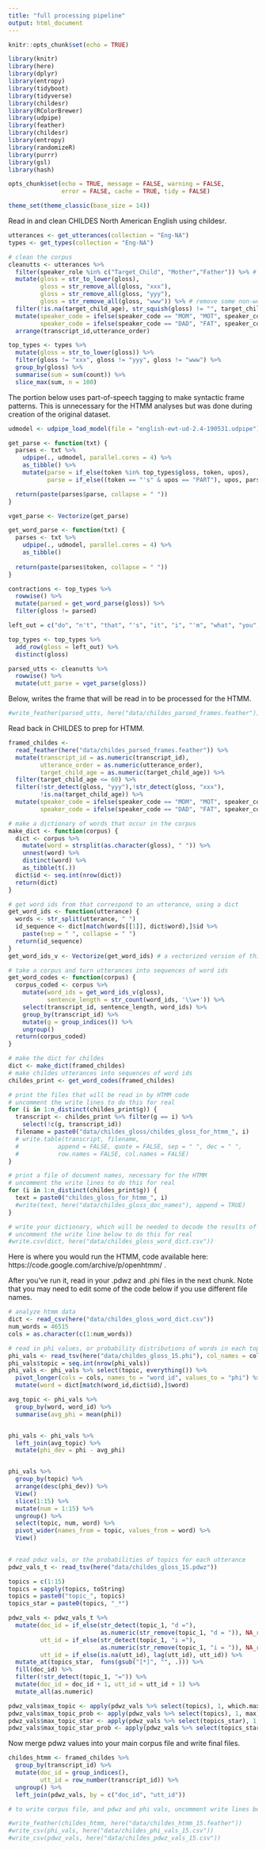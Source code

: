 ```yaml
---
title: "full processing pipeline"
output: html_document
---
```


```r
knitr::opts_chunk$set(echo = TRUE)

library(knitr)
library(here)
library(dplyr)
library(entropy)
library(tidyboot)
library(tidyverse)
library(childesr)
library(RColorBrewer)
library(udpipe)
library(feather)
library(childesr)
library(entropy)
library(randomizeR)
library(purrr)
library(gsl)
library(hash)

opts_chunk$set(echo = TRUE, message = FALSE, warning = FALSE, 
               error = FALSE, cache = TRUE, tidy = FALSE)

theme_set(theme_classic(base_size = 14))
```

Read in and clean CHILDES North American English using childesr.

```r
utterances <- get_utterances(collection = "Eng-NA")
types <- get_types(collection = "Eng-NA") 

# clean the corpus
cleanutts <- utterances %>%
  filter(speaker_role %in% c("Target_Child", "Mother","Father")) %>% # get only utterances from the target child or their parents
  mutate(gloss = str_to_lower(gloss),
         gloss = str_remove_all(gloss, "xxx"),
         gloss = str_remove_all(gloss, "yyy"),
         gloss = str_remove_all(gloss, "www")) %>% # remove some non-words
  filter(!is.na(target_child_age), str_squish(gloss) != "", target_child_age <= 60) %>% # get children < 60 mo
  mutate(speaker_code = ifelse(speaker_code == "MOM", "MOT", speaker_code),
         speaker_code = ifelse(speaker_code == "DAD", "FAT", speaker_code)) %>%
  arrange(transcript_id,utterance_order)

top_types <- types %>%
  mutate(gloss = str_to_lower(gloss)) %>%
  filter(gloss != "xxx", gloss != "yyy", gloss != "www") %>%
  group_by(gloss) %>%
  summarise(sum = sum(count)) %>%
  slice_max(sum, n = 100)
```

The portion below uses part-of-speech tagging to make syntactic frame patterns. This is unnecessary for the HTMM analyses but was done during creation of the original dataset.

```r
udmodel <- udpipe_load_model(file = "english-ewt-ud-2.4-190531.udpipe")

get_parse <- function(txt) {
  parses <- txt %>%
    udpipe(., udmodel, parallel.cores = 4) %>%
    as_tibble() %>%
    mutate(parse = if_else(token %in% top_types$gloss, token, upos),
           parse = if_else((token == "'s" & upos == "PART"), upos, parse))

  return(paste(parses$parse, collapse = " "))
}

vget_parse <- Vectorize(get_parse)

get_word_parse <- function(txt) {
  parses <- txt %>%
    udpipe(., udmodel, parallel.cores = 4) %>%
    as_tibble()
  
  return(paste(parses$token, collapse = " "))
}

contractions <- top_types %>%
  rowwise() %>%
  mutate(parsed = get_word_parse(gloss)) %>%
  filter(gloss != parsed)

left_out = c("do", "n't", "that", "'s", "it", "i", "'m", "what", "you", "'re", "let", "he")

top_types <- top_types %>%
  add_row(gloss = left_out) %>%
  distinct(gloss)

```

```r
parsed_utts <- cleanutts %>%
  rowwise() %>%
  mutate(utt_parse = vget_parse(gloss))
```

Below, writes the frame that will be read in to be processed for the HTMM.

```r
#write_feather(parsed_utts, here("data/childes_parsed_frames.feather"))
```

Read back in CHILDES to prep for HTMM.

```r
framed_childes <- 
  read_feather(here("data/childes_parsed_frames.feather")) %>%
  mutate(transcript_id = as.numeric(transcript_id),
         utterance_order = as.numeric(utterance_order),
         target_child_age = as.numeric(target_child_age)) %>%
  filter(target_child_age <= 60) %>%
  filter(!str_detect(gloss, "yyy"),!str_detect(gloss, "xxx"),
         !is.na(target_child_age)) %>%
  mutate(speaker_code = ifelse(speaker_code == "MOM", "MOT", speaker_code),
         speaker_code = ifelse(speaker_code == "DAD", "FAT", speaker_code))
```

```r
# make a dictionary of words that occur in the corpus
make_dict <- function(corpus) {
  dict <- corpus %>%
    mutate(word = strsplit(as.character(gloss), " ")) %>% 
    unnest(word) %>%
    distinct(word) %>%
    as_tibble(t(.))
  dict$id <- seq.int(nrow(dict))
  return(dict)
}

# get word ids from that correspond to an utterance, using a dict
get_word_ids <- function(utterance) {
  words <- str_split(utterance, " ")
  id_sequence <- dict[match(words[[1]], dict$word),]$id %>%
    paste(sep = " ", collapse = " ") 
  return(id_sequence)
}
get_word_ids_v <- Vectorize(get_word_ids) # a vectorized version of this function

# take a corpus and turn utterances into sequences of word ids
get_word_codes <- function(corpus) {
  corpus_coded <- corpus %>%
    mutate(word_ids = get_word_ids_v(gloss),
           sentence_length = str_count(word_ids, '\\w+')) %>%
    select(transcript_id, sentence_length, word_ids) %>%
    group_by(transcript_id) %>%
    mutate(g = group_indices()) %>%
    ungroup()
  return(corpus_coded)
}

# make the dict for childes
dict <- make_dict(framed_childes)
# make childes utterances into sequences of word ids
childes_print <- get_word_codes(framed_childes)

# print the files that will be read in by HTMM code
# uncomment the write lines to do this for real
for (i in 1:n_distinct(childes_print$g)) {
  transcript <- childes_print %>% filter(g == i) %>%
    select(!c(g, transcript_id))
  filename = paste0("data/childes_gloss/childes_gloss_for_htmm_", i)
  # write.table(transcript, filename, 
  #           append = FALSE, quote = FALSE, sep = " ", dec = " ",
  #           row.names = FALSE, col.names = FALSE)
}

# print a file of document names, necessary for the HTMM
# uncomment the write lines to do this for real
for (i in 1:n_distinct(childes_print$g)) {
  text = paste0("childes_gloss_for_htmm_", i)
  #write(text, here("data/childes_gloss_doc_names"), append = TRUE)
}

# write your dictionary, which will be needed to decode the results of the HTMM
# uncomment the write line below to do this for real
#write.csv(dict, here("data/childes_gloss_word_dict.csv"))

```

Here is where you would run the HTMM, code available here: https://code.google.com/archive/p/openhtmm/ .

After you've run it, read in your .pdwz and .phi files in the next chunk. Note that you may need to edit some of the code below if you use different file names.

```r
# analyze htmm data
dict <- read_csv(here("data/childes_gloss_word_dict.csv"))
num_words = 46515
cols = as.character(c(1:num_words))

# read in phi values, or probability distributions of words in each topic
phi_vals <- read_tsv(here("data/childes_gloss_15.phi"), col_names = cols, skip = 1)
phi_vals$topic = seq.int(nrow(phi_vals))
phi_vals <- phi_vals %>% select(topic, everything()) %>%
  pivot_longer(cols = cols, names_to = "word_id", values_to = "phi") %>%
  mutate(word = dict[match(word_id,dict$id),]$word)

avg_topic <- phi_vals %>%
  group_by(word, word_id) %>%
  summarise(avg_phi = mean(phi))


phi_vals <- phi_vals %>%
  left_join(avg_topic) %>%
  mutate(phi_dev = phi - avg_phi)


phi_vals %>%
  group_by(topic) %>%
  arrange(desc(phi_dev)) %>%
  View()
  slice(1:15) %>%
  mutate(num = 1:15) %>%
  ungroup() %>%
  select(topic, num, word) %>%
  pivot_wider(names_from = topic, values_from = word) %>%
  View()

  
# read pdwz vals, or the probabilities of topics for each utterance
pdwz_vals_t <- read_tsv(here("data/childes_gloss_15.pdwz"))

topics = c(1:15) 
topics = sapply(topics, toString)
topics = paste0("topic_", topics)
topics_star = paste0(topics, "_*")

pdwz_vals <- pdwz_vals_t %>%
  mutate(doc_id = if_else(str_detect(topic_1, "d ="), 
                          as.numeric(str_remove(topic_1, "d = ")), NA_real_),
         utt_id = if_else(str_detect(topic_1, "i ="), 
                          as.numeric(str_remove(topic_1, "i = ")), NA_real_),
         utt_id = if_else(is.na(utt_id), lag(utt_id), utt_id)) %>%
  mutate_at(topics_star,  funs(gsub("[*]", "", .))) %>%
  fill(doc_id) %>%
  filter(!str_detect(topic_1, "=")) %>%
  mutate(doc_id = doc_id + 1, utt_id = utt_id + 1) %>%
  mutate_all(as.numeric)

pdwz_vals$max_topic <- apply(pdwz_vals %>% select(topics), 1, which.max)
pdwz_vals$max_topic_prob <- apply(pdwz_vals %>% select(topics), 1, max)
pdwz_vals$max_topic_star <- apply(pdwz_vals %>% select(topics_star), 1, which.max)
pdwz_vals$max_topic_star_prob <- apply(pdwz_vals %>% select(topics_star), 1, max)

```

Now merge pdwz values into your main corpus file and write final files.

```r
childes_htmm <- framed_childes %>%
  group_by(transcript_id) %>%
  mutate(doc_id = group_indices(),
         utt_id = row_number(transcript_id)) %>%
  ungroup() %>%
  left_join(pdwz_vals, by = c("doc_id", "utt_id"))

# to write corpus file, and pdwz and phi vals, uncomment write lines below 

#write_feather(childes_htmm, here("data/childes_htmm_15.feather"))
#write_csv(phi_vals, here("data/childes_phi_vals_15.csv"))
#write_csv(pdwz_vals, here("data/childes_pdwz_vals_15.csv"))
```